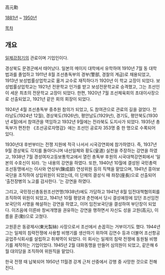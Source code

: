 高元勳

[[1881년]]  ~ [[1950년]]

[[목차]]
== 개요 ==
[[일제강점기]]의 관료이며 기업인이다.

경상북도 문경군에서 태어났다. 일본의 메이지 대학에서 유학하여 1910년 7월 동 대학 법과를 졸업하고 1911년 8월 조선총독부의 경부(警部, 경찰의 계급)로 채용되었고, 1913년 보성법률상업학교로 옮겨 교수로 재직하다가 1920년 이 학교 교장이 되었다. 보성법률상업학교는 1921년 전문학교 인가를 받고 보성전문학교로 승격했고, 그는 조선인이 세운 최초의 전문학교 교장이 되었다. 한편, 1920년 7월 조선체육회의 초대이사장으로 선출되었고, 1921년 같은 회의 회장이 되었다.

1924년 4월 조선총독부 중추원 참의가 되었고, 도 참여관으로 관료의 길을 걸었다. 전라남도(1924년 12월), 경상북도(1926년), 평안남도(1929년), 경기도, 평안북도(1930년 4월)에서 참여관을 역임하고 1932년 9월에는 전라북도 도지사가 되었다. 1935년 총독부가 편찬한 《조선공로자명감》에는 조선인 공로자 353명 중 한 명으로 수록되어 있다.

1930년대 후반부터는 전쟁 지원에 적극 나서서 시국강연회에 참가하였다. 즉, 1937년 9월 경상북도 각지를 돌아다니며 내선일체와 황도(皇道) 실천을 주장하는 강연을 하였고, 1938년 7월 경성여자고등보통학교에서 열린 총독부 후원의 시국대책강연회에서 ‘일본의 수호신이 되라. ’는 내용의 강연을 하였다. 또한, 1940년 10월에 결성된 국민총력조선동맹에서는 이사와 연성부(鍊成部) 연성위원 등의 직책을 맡았으며, 1941년 흥아보국단을 조직하여 상임위원이 되었는데, 이 단체의 결성식 때 좌장(座長)으로 선출되어 ‘출전장병의 노고를 감사한다. ’는 강연을 하였다.

그리고, 국민정신총동원조선연맹(1938년)에도 가담하고 1941년 8월 임전대책협의회를 조직하여 위원이 되었고, 1941년 10월 평양과 춘천에서 당시 결성예정에 있던 조선임전보국단의 사명을 해설하는 강연을 하였고, 이어 임전보국단을 결성하여 부단장이 되었다. 이즈음에 이른바 창씨개명을 권유하는 강연을 행하면서 자신도 성을 고원(高元), 이름을 훈(勳)으로 고쳤다.

고원훈은 동광제사(東光製絲) 사장으로서 조선에서 손꼽히는 거부이기도 했다. 1944년 그는 일제의 침략전쟁에 사용할 비행기를 생산하기 위하여 김연수 등과 더불어 조선항공공업주식회사를 설립하고 취체역이 되었다. 이 회사는 일제의 침략 전쟁에 동원될 비행기를 제작하는 기업이었다. 1945년 2월 대화동맹을 만들어 심의원이 되었고, 같은해 6월 대의당을 조직하여 위원직을 맡았다.

한국 전쟁 때 납북되어 1950년 11월경 강계 근처 산중에서 강행 중 사망한 것으로 전해진다.
